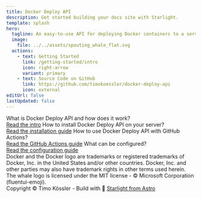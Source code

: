 ```yaml
---
title: Docker Deploy API
description: Get started building your docs site with Starlight.
template: splash
hero:
  tagline: An easy-to-use API for deploying Docker containers to a server.
  image:
    file: ../../assets/spouting_whale_flat.svg
  actions:
    - text: Getting Started
      link: /getting-started/intro
      icon: right-arrow
      variant: primary
    - text: Source Code on GitHub
      link: https://github.com/timokoessler/docker-deploy-api
      icon: external
editUrl: false
lastUpdated: false
---
```



<CardGrid stagger>
	<Card title="Introduction" icon="information">
		What is Docker Deploy API and how does it work?<br />
		<a href="/getting-started/intro">Read the intro</a>
	</Card>
	<Card title="Installation" icon="forward-slash">
		How to install Docker Deploy API on your server?<br />
		<a href="/getting-started/install">Read the installation guide</a>
	</Card>
	<Card title="Usage with GitHub Actions" icon="github">
		How to use Docker Deploy API with GitHub Actions?<br />
		<a href="/usage/ci-cd/github">Read the GitHub Actions guide</a>
	</Card>
	<Card title="Configuration" icon="setting">
		What can be configured?<br />
		<a href="/advanced/config">Read the configuration guide</a>
	</Card>
</CardGrid>

<div class="legal">Docker and the Docker logo are trademarks or registered trademarks of Docker, Inc. in the United States and/or other countries.
Docker, Inc. and other parties may also have trademark rights in other terms used herein.
The whale logo is licensed under the MIT license - © Microsoft Corporation (fluentui-emoji).</div>

<div class="footer">
	Copyright © Timo Kössler - Build with 🌟 <a href="https://starlight.astro.build" class="decent" target="_blank" rel="noopener noreferrer">Starlight from Astro</a>
</div>
